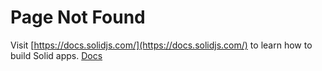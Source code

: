 
# Page Not Found

Visit [https://docs.solidjs.com/](https://docs.solidjs.com/) to learn how to build Solid apps. <A href="/">Docs</A>
